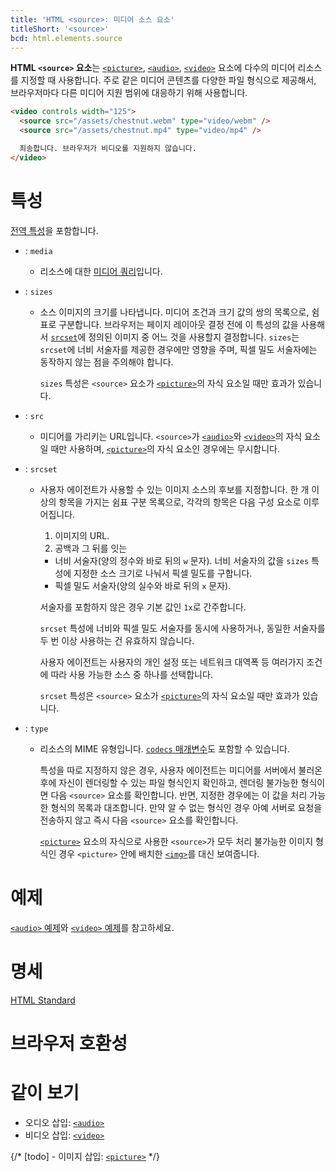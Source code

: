 ```yaml
---
title: 'HTML <source>: 미디어 소스 요소'
titleShort: '<source>'
bcd: html.elements.source
---
```


**HTML `<source>` 요소**는 [`<picture>`](./picture), [`<audio>`](./audio), [`<video>`](./video) 요소에 다수의 미디어 리소스를 지정할 때 사용합니다. 주로 같은 미디어 콘텐츠를 다양한 파일 형식으로 제공해서, 브라우저마다 다른 미디어 지원 범위에 대응하기 위해 사용합니다.

```html hidden name=demo
<video controls width="125">
  <source src="/assets/chestnut.webm" type="video/webm" />
  <source src="/assets/chestnut.mp4" type="video/mp4" />

  죄송합니다. 브라우저가 비디오를 지원하지 않습니다.
</video>
```

<LiveExample height={240} lang="html" name="demo" />

# 특성

[전역 특성](/docs/Web/HTML/Global_attributes)을 포함합니다.

- : `media`
  - 리소스에 대한 [미디어 쿼리](https://developer.mozilla.org/en-US/docs/Web/CSS/Media_Queries)입니다.
- : `sizes`

  - 소스 이미지의 크기를 나타냅니다. 미디어 조건과 크기 값의 쌍의 목록으로, 쉼표로 구분합니다. 브라우저는 페이지 레이아웃 결정 전에 이 특성의 값을 사용해서 [`srcset`](#term-srcset)에 정의된 이미지 중 어느 것을 사용할지 결정합니다. `sizes`는 `srcset`에 너비 서술자를 제공한 경우에만 영향을 주며, 픽셀 밀도 서술자에는 동작하지 않는 점을 주의해야 합니다.

    `sizes` 특성은 `<source>` 요소가 [`<picture>`](./picture)의 자식 요소일 때만 효과가 있습니다.

- : `src`
  - 미디어를 가리키는 URL입니다. `<source>`가 [`<audio>`](./audio)와 [`<video>`](./video)의 자식 요소일 때만 사용하며, [`<picture>`](./picture)의 자식 요소인 경우에는 무시합니다.
- : `srcset`

  - 사용자 에이전트가 사용할 수 있는 이미지 소스의 후보를 지정합니다. 한 개 이상의 항목을 가지는 쉼표 구분 목록으로, 각각의 항목은 다음 구성 요소로 이루어집니다.

    1. 이미지의 URL.
    2. 공백과 그 뒤를 잇는

    - 너비 서술자(양의 정수와 바로 뒤의 `w` 문자). 너비 서술자의 값을 `sizes` 특성에 지정한 소스 크기로 나눠서 픽셀 밀도를 구합니다.
    - 픽셀 밀도 서술자(양의 실수와 바로 뒤의 `x` 문자).

    서술자를 포함하지 않은 경우 기본 값인 `1x`로 간주합니다.

    `srcset` 특성에 너비와 픽셀 밀도 서술자를 동시에 사용하거나, 동일한 서술자를 두 번 이상 사용하는 건 유효하지 않습니다.

    사용자 에이전트는 사용자의 개인 설정 또는 네트워크 대역폭 등 여러가지 조건에 따라 사용 가능한 소스 중 하나를 선택합니다.

    `srcset` 특성은 `<source>` 요소가 [`<picture>`](./picture)의 자식 요소일 때만 효과가 있습니다.

- : `type`

  - 리소스의 MIME 유형입니다. [`codecs` 매개변수](https://developer.mozilla.org/en-US/docs/Web/Media/Formats/codecs_parameter)도 포함할 수 있습니다.

    특성을 따로 지정하지 않은 경우, 사용자 에이전트는 미디어를 서버에서 불러온 후에 자신이 렌더링할 수 있는 파일 형식인지 확인하고, 렌더링 불가능한 형식이면 다음 `<source>` 요소를 확인합니다. 반면, 지정한 경우에는 이 값을 처리 가능한 형식의 목록과 대조합니다. 만약 알 수 없는 형식인 경우 아예 서버로 요청을 전송하지 않고 즉시 다음 `<source>` 요소를 확인합니다.

    [`<picture>`](./picture) 요소의 자식으로 사용한 `<source>`가 모두 처리 불가능한 이미지 형식인 경우 `<picture>` 안에 배치한 [`<img>`](./img)를 대신 보여줍니다.

# 예제

[`<audio>` 예제](./audio#예제)와 [`<video>` 예제](./video#예제)를 참고하세요.

# 명세

[HTML Standard](https://html.spec.whatwg.org/multipage/embedded-content.html#the-source-element)

# 브라우저 호환성

<BrowserCompat data={props.bcd} />

# 같이 보기

- 오디오 삽입: [`<audio>`](./audio)
- 비디오 삽입: [`<video>`](./video)

{/* [todo] - 이미지 삽입: [`<picture>`](./picture) */}
